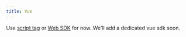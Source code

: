 ```yaml
---
title: Vue
---
```


Use [script tag](/docs/sdks/script) or [Web SDK](/docs/sdks/web) for now. We'll add a dedicated vue sdk soon.
